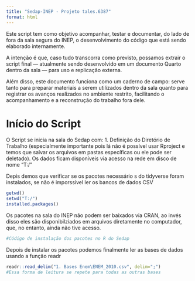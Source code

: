 ```yaml
---
title: "Sedap-INEP - Projeto tales.6387"
format: html
---
```


Este script tem como objetivo acompanhar, testar e documentar, do lado de fora da sala segura do INEP, o desenvolvimento do código que está sendo elaborado internamente.

A intenção é que, caso tudo transcorra como previsto, possamos extrair o script final — atualmente sendo desenvolvido em um documento Quarto dentro da sala — para uso e replicação externa.

Além disso, este documento funciona como um caderno de campo: serve tanto para preparar materiais a serem utilizados dentro da sala quanto para registrar os avanços realizados no ambiente restrito, facilitando o acompanhamento e a reconstrução do trabalho fora dele.

# Início do Script

O Script se inicia na sala do Sedap com: 1. Definição do Diretório de Trabalho (especialmente importante pois lá não é possível usar Rproject e temos que salvar os arquivos em pastas específicas ou ele pode ser deletado). Os dados ficam disponíveis via acesso na rede em disco de nome "T:/"

Depis demos que verificar se os pacotes necessário s do tidyverse foram instalados, se não é imporssível ler os bancos de dados CSV

```R

getwd()
setwd("T:/")
installed.packages()

```

Os pacotes na sala do INEP não podem ser baixados via CRAN, ao invés disso eles são disponibilziados em arquivos diretamente no computador, que, no entanto, ainda não tive acesso.

```R

#Código de instalação dos pacotes no R do Sedap

```

Depois de instalar os pacotes podemos finalmente ler as bases de dados usando a função readr

```R

readr::read_delim("1. Bases Enem\ENEM_2010.csv", delim=";")
#Essa forma de leitura se repete para todas as outras bases

```



